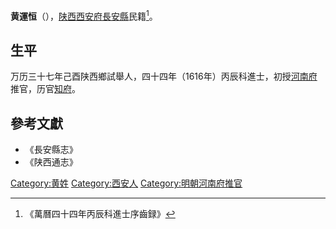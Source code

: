 '''黄運恒'''（{{bd|？||？|}}），[[陕西|陕西]][[西安府|西安府]][[長安縣|長安縣]]民籍<ref>《萬曆四十四年丙辰科進士序齒録》</ref>。

== 生平 ==
万历三十七年己酉陕西鄉試舉人，四十四年（1616年）丙辰科進士，初授[[河南府|河南府]]推官，历官[[知府|知府]]。

==參考文獻==
{{reflist}}
*《長安縣志》
*《陕西通志》

{{萬曆四十四年丙辰科殿試金榜}}

{{Authority control}}

{{DEFAULTSORT:Huang黄}}
[[Category:黄姓|Category:黄姓]]
[[Category:西安人|Category:西安人]]
[[Category:明朝河南府推官|Category:明朝河南府推官]]


{{明朝人物小作品}}